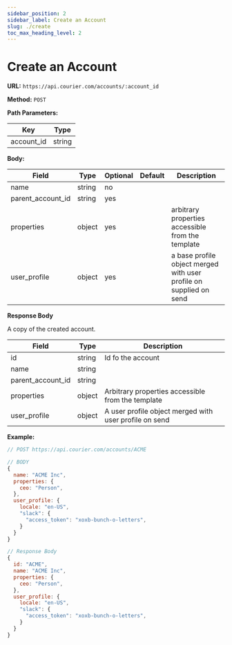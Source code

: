 ```yaml
---
sidebar_position: 2
sidebar_label: Create an Account
slug: ./create
toc_max_heading_level: 2
---
```


# Create an Account

**URL:** `https://api.courier.com/accounts/:account_id`

**Method:** `POST`

**Path Parameters:**

| Key        | Type   |
| ---------- | ------ |
| account_id | string |

**Body:**

| Field             | Type   | Optional | Default | Description                                                        |
| ----------------- | ------ | -------- | ------- | ------------------------------------------------------------------ |
| name              | string | no       |         |                                                                    |
| parent_account_id | string | yes      |         |                                                                    |
| properties        | object | yes      |         | arbitrary properties accessible from the template                  |
| user_profile      | object | yes      |         | a base profile object merged with user profile on supplied on send |

**Response Body**

A copy of the created account.

| Field             | Type   | Description                                            |
| ----------------- | ------ | ------------------------------------------------------ |
| id                | string | Id fo the account                                      |
| name              | string |                                                        |
| parent_account_id | string |                                                        |
| properties        | object | Arbitrary properties accessible from the template      |
| user_profile      | object | A user profile object merged with user profile on send |

**Example:**

```js
// POST https://api.courier.com/accounts/ACME

// BODY
{
  name: "ACME Inc",
  properties: {
    ceo: "Person",
  },
  user_profile: {
    locale: "en-US",
    "slack": {
      "access_token": "xoxb-bunch-o-letters",
    }
  }
}

// Response Body
{
  id: "ACME",
  name: "ACME Inc",
  properties: {
    ceo: "Person",
  },
  user_profile: {
    locale: "en-US",
    "slack": {
      "access_token": "xoxb-bunch-o-letters",
    }
  }
}
```

